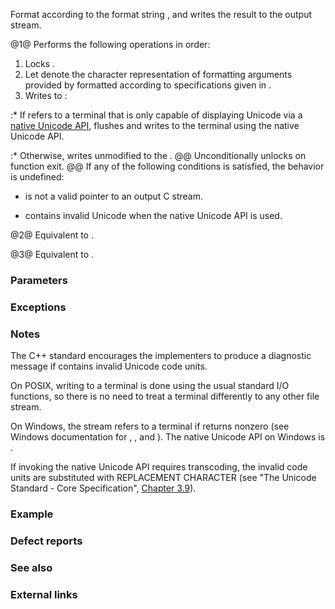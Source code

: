 {{cpp/title|vprint_unicode|vprint_unicode_buffered}}
{{cpp/io/print/navbar}}

{{dcl begin}}
{{dcl header|print}}
{{dcl|num=1|since=c++23|
void vprint_unicode( std::FILE* stream,
                     std::string_view fmt, std::format_args args );
}}
{{dcl|num=2|since=c++23|
void vprint_unicode_buffered( std::FILE* stream,
                              std::string_view fmt, std::format_args args );
}}
{{dcl|num=3|since=c++23|
void vprint_unicode_buffered( std::string_view fmt, std::format_args args );
}}
{{dcl end}}

Format {{c|args}} according to the format string {{c|fmt}}, and writes the result to the output stream.

@1@ Performs the following operations in order:
# Locks {{c|stream}}.
# Let {{c|out}} denote the character representation of formatting arguments provided by {{c|args}} formatted according to specifications given in {{c|fmt}}.
# Writes {{c|out}} to {{c|stream}}:
:* If {{c|stream}} refers to a terminal that is only capable of displaying Unicode via a [[#Notes|native Unicode API]], flushes {{c|stream}} and writes {{c|out}} to the terminal using the native Unicode API.
:* Otherwise, writes unmodified {{c|out}} to the {{c|stream}}.
@@ Unconditionally unlocks {{c|stream}} on function exit.
@@ If any of the following conditions is satisfied, the behavior is undefined:
* {{c|stream}} is not a valid pointer to an output C stream.
* {{c|out}} contains invalid Unicode {{enwiki|Character encoding#Terminology|code units}} when the native Unicode API is used.

@2@ Equivalent to {{c multi
|1=std::string out = std::vformat(fmt, args);
|2=std::vprint_unicode(stream, "{}", std::make_format_args(out));}}.

@3@ Equivalent to {{c|std::vprint_unicode_buffered(stdout, fmt, args)}}.

===Parameters===
{{par begin}}
{{par|stream|output file stream to write to}}
{{par|fmt|{{include|cpp/utility/format/format string}}}}
{{par|args|arguments to be formatted}}
{{par end}}

===Exceptions===
{{std print exceptions}}

===Notes===
The C++ standard encourages the implementers to produce a diagnostic message if {{c|out}} contains invalid Unicode code units.

On POSIX, writing to a terminal is done using the usual standard I/O functions, so there is no need to treat a terminal differently to any other file stream.

On Windows, the stream refers to a terminal if {{c|GetConsoleMode(_get_osfhandle(_fileno(stream)))}} returns nonzero (see Windows documentation for [https://docs.microsoft.com/en-us/windows/console/getconsolemode {{tt|GetConsoleMode}}], [https://docs.microsoft.com/en-us/cpp/c-runtime-library/reference/get-osfhandle {{tt|_get_osfhandle}}], and [https://docs.microsoft.com/en-us/cpp/c-runtime-library/reference/fileno {{tt|_fileno}}]). The native Unicode API on Windows is [https://docs.microsoft.com/en-us/windows/console/writeconsole {{tt|WriteConsoleW}}].

If invoking the native Unicode API requires transcoding, the invalid code units are substituted with {{tt|U+FFFD}} REPLACEMENT CHARACTER (see "The Unicode Standard - Core Specification", [[#External links|Chapter 3.9]]).

{{ftm begin|sort=yes}}
{{ftm|__cpp_lib_print|Formatted output|value=202207L|std=C++23|rowspan=3}}
{{ftm|-|Unbuffered formatted output|value=202403L|std=C++26|dr=23}}
{{ftm|-|Enabling unbuffered formatted output for more formattable types|value=202406L|std=C++26|dr=23}}
{{ftm|__cpp_lib_format|Exposing {{lc|std::basic_format_string}}|value=202207L|std=C++23}}
{{ftm end}}

===Example===
{{example
|code=
&lt;!--
#include &lt;print&gt;

int main()
{
}
--&gt;
|output=
}}

===Defect reports===
{{dr list begin}}
{{dr list item|wg=lwg|dr=4044|std=C++23|before=the native Unicode API was always used if the&lt;br&gt;terminal referred to by {{c|stream}} can display Unicode|after=only used if the terminal can only use&lt;br&gt;the native Unicode API to display Unicode}}
{{dr list item|paper=P3107R5|std=C++23|before=printing operations were always buffered|after=provides unbuffered printing operations}}
{{dr list item|paper=P3235R3|std=C++23|before=the names of the functions added&lt;br&gt;by {{stddoc|P3107R5}} were misleading|after=changed the function names}}
{{dr list end}}

===See also===
{{dsc begin}}
{{dsc inc|cpp/io/dsc vprint_nonunicode}}
{{dsc inc|cpp/io/basic_ostream/dsc vprint_unicode}}
{{dsc inc|cpp/io/dsc print}}
{{dsc inc|cpp/utility/format/dsc format}}
{{dsc end}}

===External links===
{{elink begin}}
{{elink|{{enwiki|Unicode}}}}
{{elink|[https://www.unicode.org/versions/Unicode14.0.0/UnicodeStandard-14.0.pdf The Unicode Standard Version 14.0 - Core Specification]}}
{{elink end}}

{{langlinks|de|es|fr|ja|pl|ru|zh}}